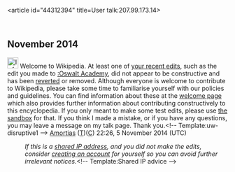 <article id="44312394" title=User talk:207.99.173.14>
	<talkpage id="44312394" title="User talk:207.99.173.14">
== November 2014 ==
[[File:Information.svg|25px|alt=Information icon]] Welcome to Wikipedia. At least one of [[Special:Contributions/207.99.173.14|your recent edits]], such as the edit you made to [[:Oswalt Academy]], did not appear to be constructive and has been [[Help:Reverting|reverted]] or removed. Although everyone is welcome to contribute to Wikipedia, please take some time to familiarise yourself with our policies and guidelines. You can find information about these at the [[Wikipedia:Welcoming committee/Welcome to Wikipedia|welcome page]] which also provides further information about contributing constructively to this encyclopedia. If you only meant to make some test edits, please use [[Wikipedia:Sandbox|the sandbox]] for that. If you think I made a mistake, or if you have any questions, you may leave a message on my talk page. Thank you.&lt;!-- Template:uw-disruptive1 --&gt; [[User:Amortias|Amortias]] ([[User talk:Amortias|T]])([[Special:Contributions/Amortias|C]]) 22:26, 5 November 2014 (UTC)
:''If this is a [[Network address translation|shared IP address]], and you did not make the edits, consider [[Wikipedia:Why create an account?|creating an account]] for yourself so you can avoid further irrelevant notices.''&lt;!-- Template:Shared IP advice --&gt;
	</talkpage>
</article>